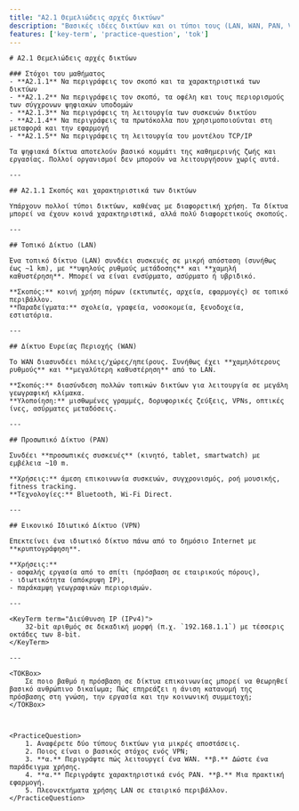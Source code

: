 ```yaml
---
title: "A2.1 Θεμελιώδεις αρχές δικτύων"
description: "Βασικές ιδέες δικτύων και οι τύποι τους (LAN, WAN, PAN, VPN), με βασικούς ορισμούς και ερωτήσεις εξάσκησης."
features: ['key-term', 'practice-question', 'tok']
---
```



<article className="prose prose-lg prose-slate max-w-none">

    # A2.1 Θεμελιώδεις αρχές δικτύων

    ### Στόχοι του μαθήματος
    - **A2.1.1** Να περιγράφεις τον σκοπό και τα χαρακτηριστικά των δικτύων
    - **A2.1.2** Να περιγράφεις τον σκοπό, τα οφέλη και τους περιορισμούς των σύγχρονων ψηφιακών υποδομών
    - **A2.1.3** Να περιγράφεις τη λειτουργία των συσκευών δικτύου
    - **A2.1.4** Να περιγράφεις τα πρωτόκολλα που χρησιμοποιούνται στη μεταφορά και την εφαρμογή
    - **A2.1.5** Να περιγράφεις τη λειτουργία του μοντέλου TCP/IP

    Τα ψηφιακά δίκτυα αποτελούν βασικό κομμάτι της καθημερινής ζωής και εργασίας. Πολλοί οργανισμοί δεν μπορούν να λειτουργήσουν χωρίς αυτά.

    ---

    ## A2.1.1 Σκοπός και χαρακτηριστικά των δικτύων

    Υπάρχουν πολλοί τύποι δικτύων, καθένας με διαφορετική χρήση. Τα δίκτυα μπορεί να έχουν κοινά χαρακτηριστικά, αλλά πολύ διαφορετικούς σκοπούς.

    ---

    ## Τοπικό Δίκτυο (LAN)

    Ένα τοπικό δίκτυο (LAN) συνδέει συσκευές σε μικρή απόσταση (συνήθως έως ~1 km), με **υψηλούς ρυθμούς μετάδοσης** και **χαμηλή καθυστέρηση**. Μπορεί να είναι ενσύρματο, ασύρματο ή υβριδικό.

    **Σκοπός:** κοινή χρήση πόρων (εκτυπωτές, αρχεία, εφαρμογές) σε τοπικό περιβάλλον.
    **Παραδείγματα:** σχολεία, γραφεία, νοσοκομεία, ξενοδοχεία, εστιατόρια.

    ---

    ## Δίκτυο Ευρείας Περιοχής (WAN)

    Το WAN διασυνδέει πόλεις/χώρες/ηπείρους. Συνήθως έχει **χαμηλότερους ρυθμούς** και **μεγαλύτερη καθυστέρηση** από το LAN.

    **Σκοπός:** διασύνδεση πολλών τοπικών δικτύων για λειτουργία σε μεγάλη γεωγραφική κλίμακα.
    **Υλοποίηση:** μισθωμένες γραμμές, δορυφορικές ζεύξεις, VPNs, οπτικές ίνες, ασύρματες μεταδόσεις.

    ---

    ## Προσωπικό Δίκτυο (PAN)

    Συνδέει **προσωπικές συσκευές** (κινητό, tablet, smartwatch) με εμβέλεια ~10 m.

    **Χρήσεις:** άμεση επικοινωνία συσκευών, συγχρονισμός, ροή μουσικής, fitness tracking.
    **Τεχνολογίες:** Bluetooth, Wi‑Fi Direct.

    ---

    ## Εικονικό Ιδιωτικό Δίκτυο (VPN)

    Επεκτείνει ένα ιδιωτικό δίκτυο πάνω από το δημόσιο Internet με **κρυπτογράφηση**.

    **Χρήσεις:**
    - ασφαλής εργασία από το σπίτι (πρόσβαση σε εταιρικούς πόρους),
    - ιδιωτικότητα (απόκρυψη IP),
    - παράκαμψη γεωγραφικών περιορισμών.

    ---

    <KeyTerm term="Διεύθυνση IP (IPv4)">
        32‑bit αριθμός σε δεκαδική μορφή (π.χ. `192.168.1.1`) με τέσσερις οκτάδες των 8‑bit.
    </KeyTerm>

    ---

    <TOKBox>
        Σε ποιο βαθμό η πρόσβαση σε δίκτυα επικοινωνίας μπορεί να θεωρηθεί βασικό ανθρώπινο δικαίωμα; Πώς επηρεάζει η άνιση κατανομή της πρόσβασης στη γνώση, την εργασία και την κοινωνική συμμετοχή;
    </TOKBox>



    <PracticeQuestion>
        1. Αναφέρετε δύο τύπους δικτύων για μικρές αποστάσεις.
        2. Ποιος είναι ο βασικός στόχος ενός VPN;
        3. **α.** Περιγράψτε πώς λειτουργεί ένα WAN. **β.** Δώστε ένα παράδειγμα χρήσης.
        4. **α.** Περιγράψτε χαρακτηριστικά ενός PAN. **β.** Μια πρακτική εφαρμογή.
        5. Πλεονεκτήματα χρήσης LAN σε εταιρικό περιβάλλον.
    </PracticeQuestion>

</article>
